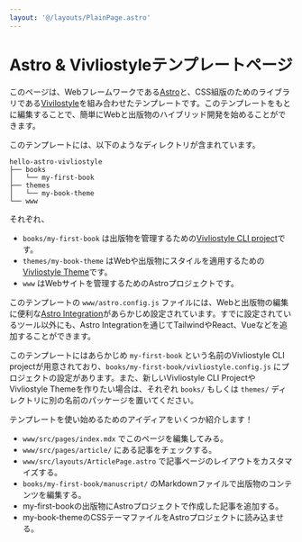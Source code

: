 ```yaml
---
layout: '@/layouts/PlainPage.astro'
---
```


# Astro & Vivliostyleテンプレートページ

このページは、Webフレームワークである[Astro](https://astro.build/)と、CSS組版のためのライブラリである[Vivilostyle](https://vivliostyle.org/ja/)を組み合わせたテンプレートです。このテンプレートをもとに編集することで、簡単にWebと出版物のハイブリッド開発を始めることができます。

このテンプレートには、以下のようなディレクトリが含まれています。

```
hello-astro-vivliostyle
├── books
│   └── my-first-book
├── themes
│   └── my-book-theme
└── www
```

それぞれ、

* `books/my-first-book` は出版物を管理するための[Vivliostyle CLI project](https://github.com/vivliostyle/vivliostyle-cli)です。
* `themes/my-book-theme` はWebや出版物にスタイルを適用するための[Vivliostyle Theme](https://github.com/vivliostyle/themes)です。
* `www` はWebサイトを管理するためのAstroプロジェクトです。

このテンプレートの `www/astro.config.js` ファイルには、Webと出版物の編集に便利な[Astro Integration](https://astro.build/integrations)があらかじめ設定されています。すでに設定されているツール以外にも、Astro Integrationを通じてTailwindやReact、Vueなどを追加することができます。

このテンプレートにはあらかじめ `my-first-book` という名前のVivliostyle CLI projectが用意されており、`books/my-first-book/vivliostyle.config.js` にプロジェクトの設定があります。また、新しいVivliostyle CLI ProjectやVivliostyle Themeを作りたい場合は、それぞれ `books/` もしくは `themes/` ディレクトリに別の名前のパッケージを置いてください。

テンプレートを使い始めるためのアイディアをいくつか紹介します！

* `www/src/pages/index.mdx` でこのページを編集してみる。
* `www/src/pages/article/` にある記事をチェックする。
* `www/src/layouts/ArticlePage.astro` で記事ページのレイアウトをカスタマイズする。
* `books/my-first-book/manuscript/` のMarkdownファイルで出版物のコンテンツを編集する。
* my-first-bookの出版物にAstroプロジェクトで作成した記事を追加する。
* my-book-themeのCSSテーマファイルをAstroプロジェクトに読み込ませる。
